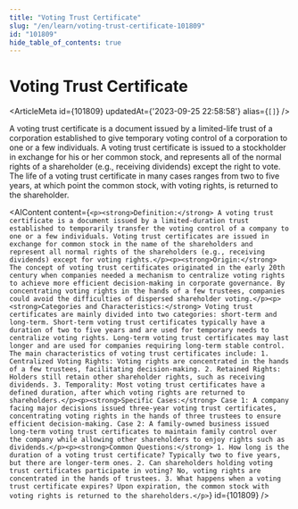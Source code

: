 ```yaml
---
title: "Voting Trust Certificate"
slug: "/en/learn/voting-trust-certificate-101809"
id: "101809"
hide_table_of_contents: true
---
```



# Voting Trust Certificate

<ArticleMeta id={101809} updatedAt={'2023-09-25 22:58:58'} alias={`[]`} />
<div className='border-solid border-b border-t-0 my-4 border-[var(--ifm-color-gray-300)]' />

A voting trust certificate is a document issued by a limited-life trust of a corporation established to give temporary voting control of a corporation to one or a few individuals. A voting trust certificate is issued to a stockholder in exchange for his or her common stock, and represents all of the normal rights of a shareholder (e.g., receiving dividends) except the right to vote. The life of a voting trust certificate in many cases ranges from two to five years, at which point the common stock, with voting rights, is returned to the shareholder.

<AIContent content={`<p><strong>Definition:</strong> A voting trust certificate is a document issued by a limited-duration trust established to temporarily transfer the voting control of a company to one or a few individuals. Voting trust certificates are issued in exchange for common stock in the name of the shareholders and represent all normal rights of the shareholders (e.g., receiving dividends) except for voting rights.</p><p><strong>Origin:</strong> The concept of voting trust certificates originated in the early 20th century when companies needed a mechanism to centralize voting rights to achieve more efficient decision-making in corporate governance. By concentrating voting rights in the hands of a few trustees, companies could avoid the difficulties of dispersed shareholder voting.</p><p><strong>Categories and Characteristics:</strong> Voting trust certificates are mainly divided into two categories: short-term and long-term. Short-term voting trust certificates typically have a duration of two to five years and are used for temporary needs to centralize voting rights. Long-term voting trust certificates may last longer and are used for companies requiring long-term stable control. The main characteristics of voting trust certificates include: 1. Centralized Voting Rights: Voting rights are concentrated in the hands of a few trustees, facilitating decision-making. 2. Retained Rights: Holders still retain other shareholder rights, such as receiving dividends. 3. Temporality: Most voting trust certificates have a defined duration, after which voting rights are returned to shareholders.</p><p><strong>Specific Cases:</strong> Case 1: A company facing major decisions issued three-year voting trust certificates, concentrating voting rights in the hands of three trustees to ensure efficient decision-making. Case 2: A family-owned business issued long-term voting trust certificates to maintain family control over the company while allowing other shareholders to enjoy rights such as dividends.</p><p><strong>Common Questions:</strong> 1. How long is the duration of a voting trust certificate? Typically two to five years, but there are longer-term ones. 2. Can shareholders holding voting trust certificates participate in voting? No, voting rights are concentrated in the hands of trustees. 3. What happens when a voting trust certificate expires? Upon expiration, the common stock with voting rights is returned to the shareholders.</p>`} id={101809} />
